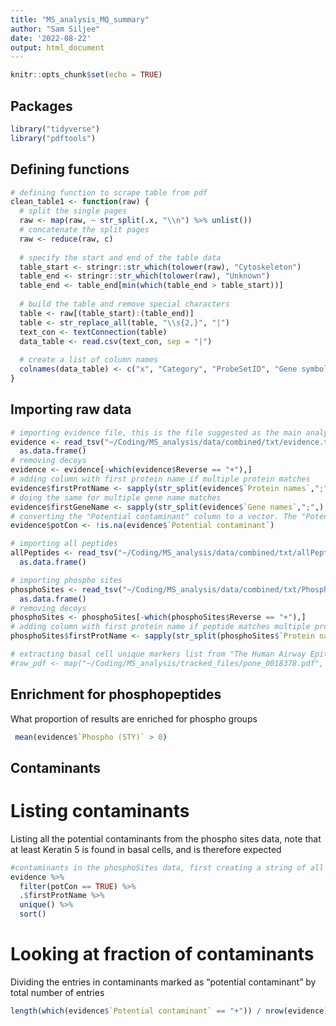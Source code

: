 ```yaml
---
title: "MS_analysis_MQ_summary"
author: "Sam Siljee"
date: '2022-08-22'
output: html_document
---
```


```r
knitr::opts_chunk$set(echo = TRUE)
```

## Packages
```r
library("tidyverse")
library("pdftools")
```

## Defining functions
```r
# defining function to scrape table from pdf
clean_table1 <- function(raw) {
  # split the single pages
  raw <- map(raw, ~ str_split(.x, "\\n") %>% unlist())
  # concatenate the split pages
  raw <- reduce(raw, c)
  
  # specify the start and end of the table data
  table_start <- stringr::str_which(tolower(raw), "Cytoskeleton")
  table_end <- stringr::str_which(tolower(raw), "Unknown")
  table_end <- table_end[min(which(table_end > table_start))]
  
  # build the table and remove special characters
  table <- raw[(table_start):(table_end)]
  table <- str_replace_all(table, "\\s{2,}", "|")
  text_con <- textConnection(table)
  data_table <- read.csv(text_con, sep = "|")
  
  # create a list of column names
  colnames(data_table) <- c("x", "Category", "ProbeSetID", "Gene symbol", "Gene title", "Mean expression in differentiated epithelium", "Mean expression in basal cells", "Basal/differentiated epithelium expression ratio", "p value ^2")
}
```

## Importing raw data
```r
# importing evidence file, this is the file suggested as the main analysis file
evidence <- read_tsv("~/Coding/MS_analysis/data/combined/txt/evidence.txt") %>%
  as.data.frame()
# removing decoys
evidence <- evidence[-which(evidence$Reverse == "+"),]
# adding column with first protein name if multiple protein matches
evidence$firstProtName <- sapply(str_split(evidence$`Protein names`,";",),'[',1)
# doing the same for multiple gene name matches
evidence$firstGeneName <- sapply(str_split(evidence$`Gene names`,";",),'[',1)
# converting the "Potential contaminant" column to a vector. The "Potential contaminant" column is unhelpfully laid out, with contaminants labeled as "+". and non-contaminants labeled as NA. Hence the slightly awkward phrasing of the below code, which takes the inverse of logical return from `is.na`
evidence$potCon <- !is.na(evidence$`Potential contaminant`)

# importing all peptides
allPeptides <- read_tsv("~/Coding/MS_analysis/data/combined/txt/allPeptides.txt") %>%
  as.data.frame()

# importing phospho sites
phosphoSites <- read_tsv("~/Coding/MS_analysis/data/combined/txt/Phospho (STY)Sites.txt") %>%
  as.data.frame()
# removing decoys
phosphoSites <- phosphoSites[-which(phosphoSites$Reverse == "+"),]
# adding column with first protein name if peptide matches multiple proteins
phosphoSites$firstProtName <- sapply(str_split(phosphoSites$`Protein names`,";",),'[',1)

# extracting basal cell unique markers list from "The Human Airway Epithelial Basal Cell Transcriptome, Hacket et al. PLoS ONE, 2011)
#raw_pdf <- map("~/Coding/MS_analysis/tracked_files/pone_0018378.pdf", pdf_text)
```

## Enrichment for phosphopeptides
What proportion of results are enriched for phospho groups

```r
 mean(evidence$`Phospho (STY)` > 0)
```


## Contaminants

# Listing contaminants
Listing all the potential contaminants from the phospho sites data, note that at least Keratin 5 is found in basal cells, and is therefore expected

```r
#contaminants in the phosphoSites data, first creating a string of all the protein names
evidence %>%
  filter(potCon == TRUE) %>%
  .$firstProtName %>%
  unique() %>%
  sort()
```

# Looking at fraction of contaminants
Dividing the entries in contaminants marked as "potential contaminant" by total number of entries

```r
length(which(evidence$`Potential contaminant` == "+")) / nrow(evidence)
```

